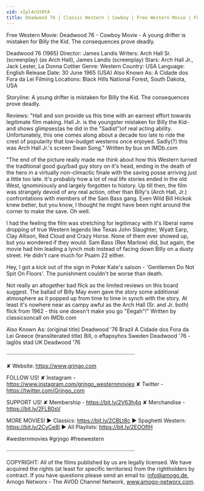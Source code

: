 ```yaml
---
vid: xIpl4cGt0YA
title: Deadwood 76 | Classic Western | Cowboy | Free Western Movie | Full Length | English
---
```


Free Western Movie: Deadwood 76 - Cowboy Movie - A young drifter is mistaken for Billy the Kid. The consequences prove deadly.

Deadwood 76 (1965)
Director: James Landis
Writers: Arch Hall Sr. (screenplay) (as Arch Hall), James Landis (screenplay) 
Stars: Arch Hall Jr., Jack Lester, La Donna Cottier
Genre: Western
Country: USA
Language: English
Release Date: 30 June 1965 (USA) 
Also Known As: A Cidade dos Fora da Lei 
Filming Locations: Black Hills National Forest, South Dakota, USA

Storyline:
A young drifter is mistaken for Billy the Kid. The consequences prove deadly.

Reviews:
"Hall and son provide us this time with an earnest effort towards legitimate film making. Hall Jr. is the youngster mistaken for Billy the Kid-and shows glimpses(as he did in the "Sadist")of real acting ability. Unfortunately, this one comes along about a decade too late to ride the crest of popularity that low-budget westerns once enjoyed. Sadly(?) this was Arch Hall Jr.'s screen Swan Song." Written by bux on IMDb.com 

"The end of the picture really made me think about how this Western turned the traditional good guy/bad guy story on it's head, ending in the death of the hero in a virtually non-climactic finale with the saving posse arriving just a little too late. It's probably how a lot of real life stories ended in the old West, ignominiously and largely forgotten to history. Up till then, the film was strangely devoid of any real action, other than Billy's (Arch Hall, Jr.) confrontations with members of the Sam Bass gang. Even Wild Bill Hickok knew better, but you know, I thought he might have been right around the corner to make the save. Oh well.

I had the feeling the film was stretching for legitimacy with it's liberal name dropping of true Western legends like Texas John Slaughter, Wyatt Earp, Clay Allison, Red Cloud and Crazy Horse. None of them ever showed up, but you wondered if they would. Sam Bass (Rex Marlow) did, but again, the movie had him leading a lynch mob instead of facing down Billy on a dusty street. He didn't care much for Psalm 22 either.

Hey, I got a kick out of the sign in Poker Kate's saloon - 'Gentlemen Do Not Spit On Floors'. The punishment couldn't be worse than death.

Not really an altogether bad flick as the limited reviews on this board suggest. The ballad of Billy May even gave the story some additional atmosphere as it popped up from time to time in synch with the story. At least it's nowhere near as campy awful as the Arch Hall (Sr. and Jr. both) flick from 1962 - this one doesn't make you go "Eegah"!" Written by classicsoncall on IMDb.com 

Also Known As:
(original title) Deadwood '76
Brazil A Cidade dos Fora da Lei
Greece (transliterated title) Bill, o eftapsyhos
Sweden Deadwood '76 - laglös stad
UK Deadwood '76

····················································································

✘ Website: https://www.grjngo.com

FOLLOW US!
✘ Instagram - https://www.instagram.com/grjngo_westernmovies
✘ Twitter - https://twitter.com/Grjngo_com

SUPPORT US!
✘ Membership - https://bit.ly/2V63h4q
✘ Merchandise - https://bit.ly/2FLB0sV

MORE MOVIES! 
► Classics: https://bit.ly/2CBLt8c 
► Spaghetti Western: https://bit.ly/2CyCe8I 
► All Playlists: https://bit.ly/2EOOfIH 

#westernmovies #grjngo #freewestern

····················································································

COPYRIGHT: All of the films published by us are legally licensed. We have acquired the rights (at least for specific territories) from the rightholders by contract. If you have questions please send an email to: info@amogo.de, Amogo Networx - The AVOD Channel Network, www.amogo-networx.com.